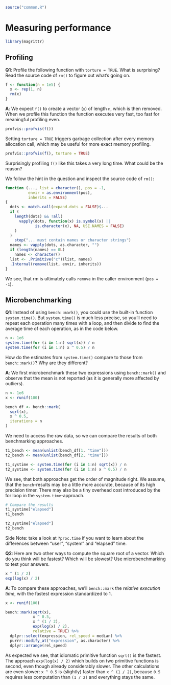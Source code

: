 ```r
source("common.R")
```

# Measuring performance

```r
library(magrittr)
```

## Profiling

__[Q1]{.Q}__: Profile the following function with `torture = TRUE`. What is surprising? Read the source code of `rm()` to figure out what's going on.

```r
f <- function(n = 1e5) {
  x <- rep(1, n)
  rm(x)
}
```

__[A]{.started}__: We expect `f()` to create a vector (`x`) of length `n`, which is then removed. When we profile this function the function executes very fast, too fast for meaningful profiling even.


```r
profvis::profvis(f())
```

Setting `torture = TRUE` triggers garbage collection after every memory allocation call, which may be useful for more exact memory profiling.

```r
profvis::profvis(f(), torture = TRUE)
```

Surprisingly profiling `f()` like this takes a very long time. What could be the reason?

We follow the hint in the question and inspect the source code of `rm()`:

```r
function (..., list = character(), pos = -1,
          envir = as.environment(pos), 
          inherits = FALSE) 
{
  dots <- match.call(expand.dots = FALSE)$...
  if (
    length(dots) && !all(
      vapply(dots, function(x) is.symbol(x) || 
             is.character(x), NA, USE.NAMES = FALSE)
    )
  ) 
    stop("... must contain names or character strings")
  names <- vapply(dots, as.character, "")
  if (length(names) == 0L) 
    names <- character()
  list <- .Primitive("c")(list, names)
  .Internal(remove(list, envir, inherits))
}
```

We see, that rm is ultimately calls `remove` in the caller environment (`pos = -1`).

<!-- HB: But it's still not really clear to me, what is happening here... -->
<!-- @HW Please clarify/help :) -->

## Microbenchmarking

__[Q1]{.Q}__: Instead of using `bench::mark()`, you could use the built-in function `system.time()`. But `system.time()` is much less precise, so you'll need to repeat each operation many times with a loop, and then divide to find the average time of each operation, as in the code below.

```r
n <- 1e6
system.time(for (i in 1:n) sqrt(x)) / n
system.time(for (i in 1:n) x ^ 0.5) / n
```

How do the estimates from `system.time()` compare to those from `bench::mark()`? Why are they different?

__[A]{.solved}__: We first microbenchmark these two expressions using `bench::mark()` and observe that the mean is not reported (as it is generally more affected by outliers).

```r
n <- 1e6
x <- runif(100)

bench_df <- bench::mark(
  sqrt(x), 
  x ^ 0.5,
  iterations = n
)
```

We need to access the raw data, so we can compare the results of both benchmarking approaches.

```r
t1_bench <- mean(unlist(bench_df[1, "time"]))
t2_bench <- mean(unlist(bench_df[2, "time"]))

t1_systime <- system.time(for (i in 1:n) sqrt(x)) / n
t2_systime <- system.time(for (i in 1:n) x ^ 0.5) / n
```

We see, that both approaches get the order of magnitude right. We assume, that the `bench`-results may be a little more accurate, because of its high precision timer. There may also be a tiny overhead cost introduced by the for loop in the `system.time`-approach.

```r
# Compare the results
t1_systime["elapsed"]
t1_bench

t2_systime["elapsed"]
t2_bench
```

Side Note: take a look at `?proc.time` if you want to learn about the differences between "user", "system" and "elapsed" time.

__[Q2]{.Q}__: Here are two other ways to compute the square root of a vector. Which do you think will be fastest? Which will be slowest? Use microbenchmarking to test your answers.

```r
x ^ (1 / 2)
exp(log(x) / 2)
```

__[A]{.solved}__: To compare these approaches, we'll `bench::mark` the *relative execution time*, with the fastest expression standardized to 1.

```r
x <- runif(100)

bench::mark(sqrt(x),
            x ^ 0.5,
            x ^ (1 / 2),
            exp(log(x) / 2),
            relative = TRUE) %>% 
  dplyr::select(expression, rel_speed = median) %>% 
  purrr::modify_at("expression", as.character) %>% 
  dplyr::arrange(rel_speed)
```

As expected we see, that idiomatic primitive function `sqrt()` is the fastest. The approach `exp(log(x) / 2)` which builds on two primitive functions is second, even though already considerably slower. The other calculations are even slower: `x ^ 0.5` is (slightly) faster than `x ^ (1 / 2)`, because `0.5` requires less computation than `(1 / 2)` and everything stays the same.
